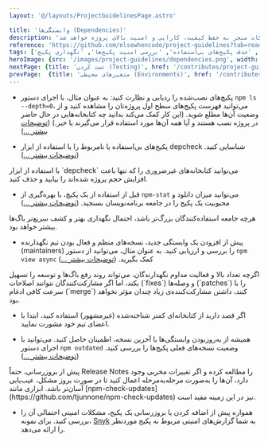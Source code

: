 ```yaml
---
layout: '@/layouts/ProjectGuidelinesPage.astro'

title: 'وابستگی‌ها (Dependencies)'
description: 'این راهنما بر اهمیت مدیریت صحیح وابستگی‌ها در پروژه تأکید دارد؛ از شناسایی پکیج‌های بی‌استفاده گرفته تا ارزیابی امنیتی و بروزرسانی اصولی آن‌ها. رعایت این نکات منجر به حفظ کیفیت، کارایی و امنیت بالای پروژه خواهد شد.'
reference: 'https://github.com/elsewhencode/project-guidelines?tab=readme-ov-file#4-dependencies'
tags: ['مدیریت وابستگی‌', 'وابستگی', 'حذف پکیج‌های بی‌استفاده', 'بررسی امنیت پکیج‌ها', 'نگهداری پکیج']
heroImage: {src: '/images/project-guidelines/dependencies.png', width: 135, height: 135}
nextPage: {title: 'تست کردن (Testing)', href: '/contributes/project-guidelines/testing'}
prevPage:  {title: 'متغیرهای محیطی (Environments)', href: '/contributes/project-guidelines/environments'}
---
```



- پکیچ‌های نصب‌شده را ردیابی و نظارت کنید: به عنوان مثال، با اجرای دستور `npm ls --depth=0`، می‌توانید فهرست پکیج‌های سطح اول پروژه‌تان را مشاهده کنید و از وضعیت آن‌ها مطلع شوید. (این کار کمک می‌کند بدانید چه کتابخانه‌هایی در حال حاضر در پروژه نصب هستند و آیا همه آن‌ها مورد استفاده قرار می‌گیرند یا خیر.) ([توضیحات بیشتر ...](https://docs.npmjs.com/cli/ls))

- پکیج‌های بی‌استفاده یا نامربوط را با استفاده از ابزار depcheck شناسایی کنید. ([توضیحات بیشتر ...](https://www.npmjs.com/package/depcheck))

<Collapse title="چرا" class="not-prose mb-10" isOpen>
با استفاده از ابزار `depcheck` می‌توانید کتابخانه‌های غیرضروری را که تنها باعث افزایش حجم پروژه شده‌اند را بیابید و حذف کنید.
</Collapse>

- قبل از استفاده از یک پکیچ، با بهره‌گیری از `npm-stat` می‌توانید میزان دانلود و محبوبیت یک پکیج را در جامعه برنامه‌نویسان بسنجید. ([توضیحات بیشتر ...](https://npm-stat.com/))

<Collapse title="چرا" class="not-prose mb-10" isOpen>
هرچه جامعه استفاده‌کنندگان بزرگ‌تر باشد، احتمال نگهداری بهتر و کشف سریع‌تر باگ‌ها بیشتر خواهد بود.
</Collapse>

- پیش از افزودن یک وابستگی جدید، نسخه‌های منظم و فعال بودن تیم نگهدارنده (maintainers) را بررسی و ارزیابی کنید. به عنوان مثال، می‌توانید از دستور `npm view async` کمک بگیرید. ([توضیحات بیشتر ...](https://docs.npmjs.com/cli/view))

<Collapse title="چرا" class="not-prose mb-10" isOpen>
اگرچه تعداد بالا و فعالیت مداوم نگهدارندگان، می‌تواند روند رفع باگ‌ها و توسعه را تسهیل بکند، اما اگر مشارکت‌کنندگان نتوانند اصلاحات (`fixes`) و وصله‌ها (`patches`) را با سرعت کافی ادغام (`merge`) کنند، داشتن مشارکت‌کننده‌ی زیاد چندان مؤثر نخواهد بود.
</Collapse>

- اگر قصد دارید از کتابخانه‌ای کمتر شناخته‌شده (غیرمشهور) استفاده کنید، ابتدا با اعضای تیم خود مشورت نمایید.

- همیشه از به‌روزبودن وابستگی‌ها با آخرین نسخه، اطمینان حاصل کنید. می‌توانید با اجرای دستور `npm outdated` وضعیت نسخه‌های فعلی پکیج‌ها را بررسی کنید. ([توضیحات بیشتر ...](https://docs.npmjs.com/cli/outdated))

<Collapse title="چرا" class="not-prose mb-10" isOpen>
پیش از بروزرسانی، حتماً Release Notes را مطالعه کرده و اگر تغییرات مخربی وجود دارد، آن‌ها را به‌صورت مرحله‌به‌مرحله اعمال کنید تا در صورت بروز مشکل، عیب‌یابی آسان‌تر باشد. ابزاری مانند [npm-check-updates](https://github.com/tjunnone/npm-check-updates) نیز در این زمینه مفید است.
</Collapse>

- همواره پیش از اضافه کردن یا بروزرسانی یک پکیج، مشکلات امنیتی احتمالی آن را بررسی کنید. برای نمونه، [Snyk](https://snyk.io/test?utm_source=risingstack_blog) به شما گزارش‌های امنیتی مربوط به پکیج موردنظر را ارائه می‌دهد.
